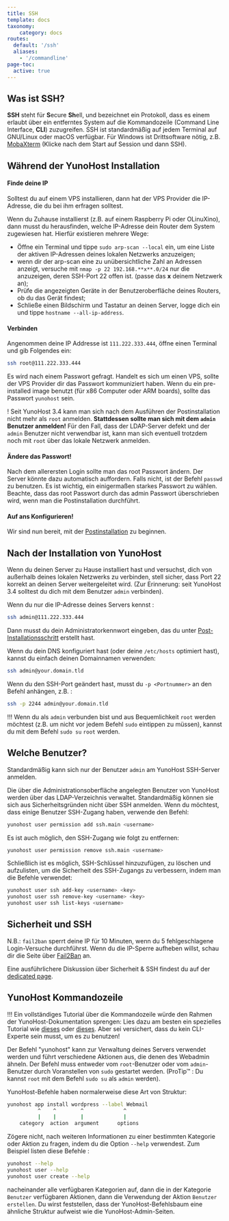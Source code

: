 ```yaml
---
title: SSH
template: docs
taxonomy:
    category: docs
routes:
  default: '/ssh'
  aliases:
    - '/commandline'
page-toc:
  active: true
---
```


## Was ist SSH?

**SSH** steht für **S**ecure **Sh**ell, und bezeichnet ein Protokoll, dass es einem erlaubt über ein entferntes System auf die Kommandozeile (Command Line Interface, **CLI**) zuzugreifen. SSH ist standardmäßig auf jedem Terminal auf GNU/Linux oder macOS verfügbar. Für Windows ist Drittsoftware nötig, z.B. [MobaXterm](https://mobaxterm.mobatek.net/download-home-edition.html) (Klicke nach dem Start auf Session und dann SSH).

## Während der YunoHost Installation

#### Finde deine IP

Solltest du auf einem VPS installieren, dann hat der VPS Provider die IP-Adresse, die du bei ihm erfragen solltest. 

Wenn du Zuhause installierst (z.B. auf einem Raspberry Pi oder OLinuXino), dann musst du herausfinden, welche IP-Adresse dein Router dem System zugewiesen hat. Hierfür existieren mehrere Wege:
- Öffne ein Terminal und tippe `sudo arp-scan --local` ein, um eine Liste der aktiven IP-Adressen deines lokalen Netzwerks anzuzeigen;
- wenn dir der arp-scan eine zu unübersichtliche Zahl an Adressen anzeigt, versuche mit `nmap -p 22 192.168.**x**.0/24` nur die anzuzeigen, deren SSH-Port 22 offen ist. (passe das **x** deinem Netzwerk an);
- Prüfe die angezeigten Geräte in der Benutzeroberfläche deines Routers, ob du das Gerät findest;
- Schließe einen Bildschirm und Tastatur an deinen Server, logge dich ein und tippe `hostname --all-ip-address`.

#### Verbinden

Angenommen deine IP Addresse ist `111.222.333.444`, öffne einen Terminal und gib Folgendes ein:

```bash
ssh root@111.222.333.444
```

Es wird nach einem Passwort gefragt. Handelt es sich um einen VPS, sollte der VPS Provider dir das Passwort kommuniziert haben. Wenn du ein pre-installed image benutzt (für x86 Computer oder ARM boards), sollte das Passwort `yunohost` sein.

! Seit YunoHost 3.4 kann man sich nach dem Ausführen der Postinstallation nicht mehr als `root` anmelden. **Stattdessen sollte man sich mit dem `admin` Benutzer anmelden!** Für den Fall, dass der LDAP-Server defekt und der `admin` Benutzer nicht verwendbar ist, kann man sich eventuell trotzdem noch mit `root` über das lokale Netzwerk anmelden.

#### Ändere das Passwort!

Nach dem allerersten Login sollte man das root Passwort ändern. Der Server könnte dazu automatisch auffordern. Falls nicht, ist der Befehl `passwd` zu benutzen. Es ist wichtig, ein einigermaßen starkes Passwort zu wählen. Beachte, dass das root Passwort durch das admin Passwort überschrieben wird, wenn man die Postinstallation durchführt.

#### Auf ans Konfigurieren!

Wir sind nun bereit, mit der [Postinstallation](/admin/install/post_install/configuration) zu beginnen.

## Nach der Installation von YunoHost

Wenn du deinen Server zu Hause installiert hast und versuchst, dich von außerhalb deines lokalen Netzwerks zu verbinden, stell sicher, dass Port 22 korrekt an deinen Server weitergeleitet wird. (Zur Erinnerung: seit YunoHost 3.4 solltest du dich mit dem Benutzer `admin` verbinden).

Wenn du nur die IP-Adresse deines Servers kennst :

```bash
ssh admin@111.222.333.444
```

Dann musst du dein Administratorkennwort eingeben, das du unter [Post-Installationsschritt](/admin/install/post_install/configuration) erstellt hast.

Wenn du dein DNS konfiguriert hast (oder deine `/etc/hosts` optimiert hast), kannst du einfach deinen Domainnamen verwenden:

```bash
ssh admin@your.domain.tld
```

Wenn du den SSH-Port geändert hast, musst du `-p <Portnummer>` an den Befehl anhängen, z.B. :

```bash
ssh -p 2244 admin@your.domain.tld
```

!!! Wenn du als `admin` verbunden bist und aus Bequemlichkeit `root` werden möchtest (z.B. um nicht vor jedem Befehl `sudo` eintippen zu müssen), kannst du mit dem Befehl `sudo su` `root` werden.

## Welche Benutzer?

Standardmäßig kann sich nur der Benutzer `admin` am YunoHost SSH-Server anmelden.

Die über die Administrationsoberfläche angelegten Benutzer von YunoHost werden über das LDAP-Verzeichnis verwaltet. Standardmäßig können sie sich aus Sicherheitsgründen nicht über SSH anmelden. Wenn du möchtest, dass einige Benutzer SSH-Zugang haben, verwende den Befehl:

```bash
yunohost user permission add ssh.main <username>
```

Es ist auch möglich, den SSH-Zugang wie folgt zu entfernen:

```bash
yunohost user permission remove ssh.main <username>
```

Schließlich ist es möglich, SSH-Schlüssel hinzuzufügen, zu löschen und aufzulisten, um die Sicherheit des SSH-Zugangs zu verbessern, indem man die Befehle verwendet:

```bash
yunohost user ssh add-key <username> <key>
yunohost user ssh remove-key <username> <key>
yunohost user ssh list-keys <username>
```

## Sicherheit und SSH

N.B.: `fail2ban` sperrt deine IP für 10 Minuten, wenn du 5 fehlgeschlagene Login-Versuche durchführst. Wenn du die IP-Sperre aufheben willst, schau dir die Seite über [Fail2Ban](/admin/troubleshooting/fail2ban) an.

Eine ausführlichere Diskussion über Sicherheit & SSH findest du auf der [dedicated page](/admin/tutorials/security).


## YunoHost Kommandozeile

!!! Ein vollständiges Tutorial über die Kommandozeile würde den Rahmen der YunoHost-Dokumentation sprengen: Lies dazu am besten ein spezielles Tutorial wie [dieses](https://ryanstutorials.net/linuxtutorial/) oder [dieses](http://linuxcommand.org/). Aber sei versichert, dass du kein CLI-Experte sein musst, um es zu benutzen!

Der Befehl "yunohost" kann zur Verwaltung deines Servers verwendet werden und führt verschiedene Aktionen aus, die denen des Webadmin ähneln. Der Befehl muss entweder vom `root`-Benutzer oder vom `admin`-Benutzer durch Voranstellen von `sudo` gestartet werden. (ProTip™ : Du kannst `root` mit dem Befehl `sudo su` als `admin` werden).

YunoHost-Befehle haben normalerweise diese Art von Struktur: 

```bash
yunohost app install wordpress --label Webmail
          ^    ^        ^             ^
          |    |        |             |
    category  action  argument      options
```

Zögere nicht, nach weiteren Informationen zu einer bestimmten Kategorie oder Aktion zu fragen, indem du die Option `--help` verwendest. Zum Beispiel listen diese Befehle : 

```bash
yunohost --help
yunohost user --help
yunohost user create --help
```

nacheinander alle verfügbaren Kategorien auf, dann die in der Kategorie `Benutzer` verfügbaren Aktionen, dann die Verwendung der Aktion `Benutzer erstellen`. Du wirst feststellen, dass der YunoHost-Befehlsbaum eine ähnliche Struktur aufweist wie die YunoHost-Admin-Seiten.

